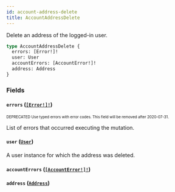 ```yaml
---
id: account-address-delete
title: AccountAddressDelete
---
```


Delete an address of the logged-in user.

```graphql
type AccountAddressDelete {
  errors: [Error!]!
  user: User
  accountErrors: [AccountError!]!
  address: Address
}
```

### Fields

#### `errors` ([`[Error!]!`](/api-reference/objects/error.mdx))

<sub><sup><span className="deprecatedTag">DEPRECATED</span> Use typed errors with error codes. This field will be removed after 2020-07-31.</sup></sub>

List of errors that occurred executing the mutation.

#### `user` ([`User`](/api-reference/objects/user.mdx))

A user instance for which the address was deleted.

#### `accountErrors` ([`[AccountError!]!`](/api-reference/objects/account-error.mdx))

#### `address` ([`Address`](/api-reference/objects/address.mdx))

